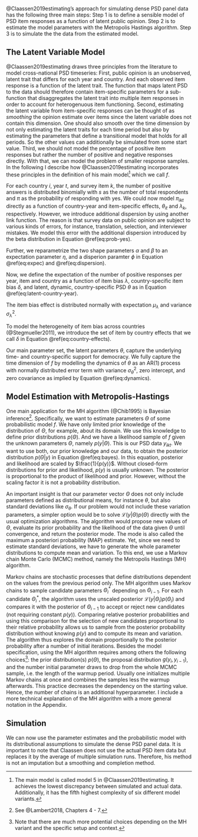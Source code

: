 @Claassen2019estimating's approach for simulating dense PSD panel data has the following three main steps: Step 1 is to define a sensible model of PSD item responses as a function of latent public opinion. Step 2 is to estimate the model parameters with the Metropolis Hastings algorithm. Step 3 is to simulate the the data from the estimated model.

## The Latent Variable Model

@Claassen2019estimating draws three principles from the literature to model cross-national PSD timeseries: First, public opinion is an unobserved, latent trait that differs for each year and country. And each observed item response is a function of the latent trait. The function that maps latent PSD to the data should therefore contain item-specific parameters for a sub-function that disaggregates the latent trait into multiple item responses in order to account for heterogenuous item functioning. Second, estimating the latent variable from item-specific responses can be thought of as *smoothing* the opinion estimate over items since the latent variable does not contain this dimension. One should also smooth over the time dimension by not only estimating the latent traits for each time period but also by estimating the parameters that define a transitional model that holds for all periods. So the other values can additionally be simulated from some start value. Third, we should not model the percentage of positive item responses but rather the number of positive and negative responses directly. With that, we can model the problem of smaller response samples. In the following I describe how @Claassen2019estimating incorporates these principles in the definition of his main model^[The main model is called model 5 in @Claassen2019estimating. It achieves the lowest discrepancy between simulated and actual data. Additionally, it has the fifth highest complexity of six different model variants.] which we call $f$.\newline


\noindent
For each country $i$, year $t$, and survey item $k$, the number of positive answers is distributed binomially with $s$ as the number of total respondents and $\pi$ as the probability of responding with yes.
\begin{equation}
(\#eq:num-resp)
y_{ikt} \sim \text{Binomial}(s_{ikt}, \pi_{ikt})
\end{equation}
We could now model $\pi_{ikt}$ directly as a function of country-year and item-specific effects, $\theta_{it}$ and $\lambda_k$, respectively. However, we introduce additional dispersion by using another link function. The reason is that survey data on public opinion are subject to various kinds of errors, for instance, translation, selection, and interviewer mistakes. We model this error with the additional dispersion introduced by the beta distribution in Equation \@ref(eq:prob-yes).

\begin{equation}
(\#eq:prob-yes)
\pi_{ikt} \sim \text{Beta}(\alpha_{ikt}, \pi_{ikt})
\end{equation}

\noindent
Further, we reparametrize the two shape parameters $\alpha$ and $\beta$ to an expectation parameter $\eta$, and a disperion paramter $\phi$ in Equation \@ref(eq:expec) and \@ref(eq:dispersion).

\begin{equation}
(\#eq:expec)
\alpha_{ikt} = \phi \eta_{ikt}
\end{equation}

\begin{equation}
(\#eq:dispersion)
\beta_{ikt} = \phi (1 - \eta_{ikt})
\end{equation}

\noindent
Now, we define the expectation of the number of positive responses per year, item and country as a function of item bias $\lambda$, country-specific item bias $\delta$, and latent, dynamic, country-specific PSD $\theta$ as in Equation \@ref(eq:latent-country-year).

\begin{equation}
(\#eq:latent-country-year)
\eta_{ikt} = \text{logit}^{-1}(\lambda_k + \delta_{ik} + \theta_{it})
\end{equation}

\noindent
The item bias effect is distributed normally with expectation $\mu_{\lambda}$ and variance $\sigma_{\lambda}^2$. 

\begin{equation}
(\#eq:item-intercept)
\lambda_k = \mathcal{N}(\mu_{\lambda}, \sigma_{\lambda}^2)
\end{equation}

\noindent
To model the heterogeneity of item bias across countries (@Stegmueller2011), we introduce the set of item by country effects that we call $\delta$ in Equation \@ref(eq:country-effects).

\begin{equation}
(\#eq:country-effects)
\delta_k = \mathcal{N}(0, \sigma_{\delta}^2)
\end{equation}

\noindent
Our main parameter set, the latent parameters $\theta$, capture the underlying time- and country-specific support for democracy. We fully capture the time dimension of $f$ by modelling the dynamics of $\theta$ as an AR(1) process with normally distributed error term with variance $\sigma_{\theta}^2$, zero intercept, and zero covariance as implied by Equation \@ref(eq:dynamics).

\begin{equation}
(\#eq:dynamics)
\theta_{it} = \mathcal{N}(\theta_{i,t-1}, \sigma_{\theta}^2)
\end{equation}

## Model Estimation with Metropolis-Hastings

One main application for the MH algorithm (@Chib1995) is Bayesian inference^[See @Lambert2018, Chapters 4 - 7.]. Specifically, we want to estimate parameters $\Theta$ of some probabilistic model $f$. We have only limited prior knowledge of the distribution of $\Theta$, for example, about its domain. We use this knowledge to define prior distributions $p(\Theta)$. And we have a likelihood sample of $f$ given the unknown parameters $\Theta$, namely $p(y|\Theta)$. This is our PSD data $y_{ikt}$. We want to use both, our prior knowledge and our data, to obtain the posterior distribution $p(\Theta|y)$ in Equation \@ref(eq:bayes). In this equation, posterior and likelihood are scaled by $\frac{1}{p(y)}$. Without closed-form distributions for prior and likelihood, $p(y)$ is usually unknown. The posterior is proportional to the product of likelihood and prior. However, without the scaling factor it is not a probability distribution.

\begin{equation}
(\#eq:bayes)
p(\Theta|y) = \frac{\mathcal{L}(y|\Theta)p(\Theta)}{p(y)} \propto \mathcal{L}(y|\Theta)p(\Theta)
\end{equation}

\noindent
An important insight is that our parameter vector $\Theta$ does not only include
parameters defined as distributional means, for instance $\theta$, but also
standard deviations like $\sigma_{\theta}$. If our problem would not include these
variation parameters, a simpler option would be to solve $\mathcal{L}(y|\Theta)p(\Theta)$ directly with the usual optimization algorithms. The algorithm would
propose new values of $\Theta$, evaluate its prior probability and the likelihood of
the data given $\Theta$ until convergence, and return the posterior mode. The mode is also called the maximum a posteriori probability (MAP) estimate. Yet, since we need to estimate standard deviations, 
we have to generate the whole parameter distributions to compute mean and variation. To this end, we use a Markov chain Monte Carlo (MCMC) method, namely the Metropolis Hastings (MH) algorithm.

Markov chains are stochastic processes that define distributions dependent on the values from the previous period only. The MH algorithm uses Markov chains to sample candidate parameters $\Theta_i^*$ depending on $\Theta_{i-1}$. For each candidate $\Theta_i^*$, the algorithm uses the unscaled posterior $\mathcal{L}(y|\Theta_i)p(\Theta_i)$ and compares it with the posterior of $\Theta_{i-1}$ to accept or reject new candidates (not requiring constant $p(y)$). Comparing relative posterior probabilities and using this comparison for the selection of new candidates proportional to their relative probability allows us to sample from the posterior probability distribution without knowing $p(y)$ and to compute its mean and variation. The algorithm thus explores the domain proportionally to the posterior probability after a number of initial iterations. Besides the model specification, using the MH algorithm requires among others the following choices^[Note that there are much more potential choices depending on the MH variant and the specific setup and context.]: the prior distribution(s) $p(\Theta)$, the proposal distribution $g(y_i, y_{i-1})$, and the number initial parameter draws to drop from the whole MCMC sample, i.e. the length of the warmup period. Usually one initializes multiple Markov chains at once and combines the samples less the warmup afterwards. This practice decreases the dependency on the starting value. Hence, the number of chains is an additional hyperparameter. I include a more technical explanation of the MH algorithm with a more general notation in the Appendix.

## Simulation

We can now use the parameter estimates and the probabilistic model with its distributional assumptions to simulate the dense PSD panel data. It is important to note that Claassen does not use the actual PSD item data but replaces it by the average of multiple simulation runs. Therefore, his method is not an imputation but a smoothing and completion method.
